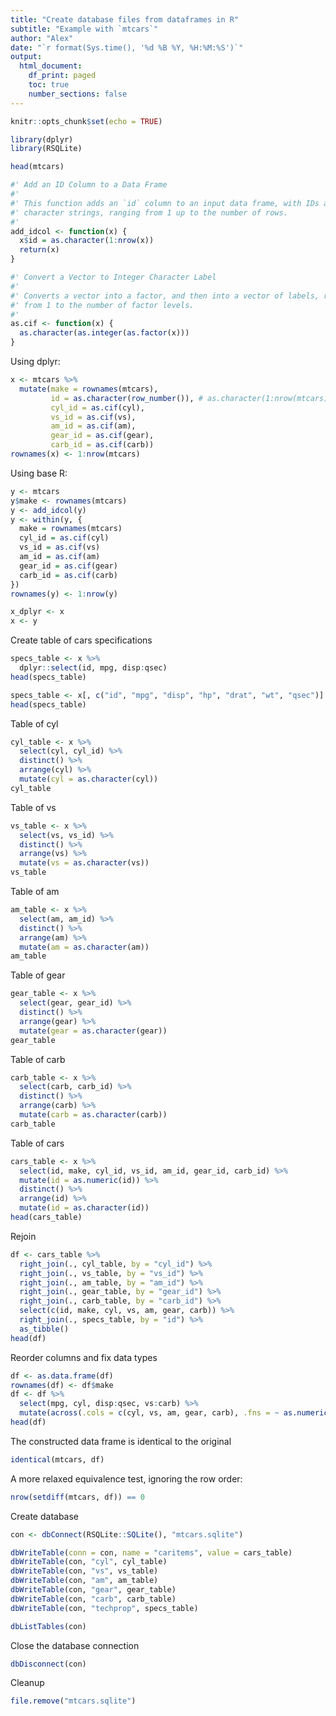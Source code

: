 ```yaml
---
title: "Create database files from dataframes in R"
subtitle: "Example with `mtcars`"
author: "Alex"
date: "`r format(Sys.time(), '%d %B %Y, %H:%M:%S')`"
output: 
  html_document:
    df_print: paged
    toc: true
    number_sections: false
---
```


```r
knitr::opts_chunk$set(echo = TRUE)
```

```r
library(dplyr)
library(RSQLite)
```

```r
head(mtcars)
```


```r
#' Add an ID Column to a Data Frame
#' 
#' This function adds an `id` column to an input data frame, with IDs as 
#' character strings, ranging from 1 up to the number of rows.
#' 
add_idcol <- function(x) {
  x$id = as.character(1:nrow(x))
  return(x)
}
```

```r
#' Convert a Vector to Integer Character Label
#'
#' Converts a vector into a factor, and then into a vector of labels, ranging 
#' from 1 to the number of factor levels.
#'
as.cif <- function(x) {
  as.character(as.integer(as.factor(x)))
}
```

Using dplyr:

```r
x <- mtcars %>%
  mutate(make = rownames(mtcars),
         id = as.character(row_number()), # as.character(1:nrow(mtcars))
         cyl_id = as.cif(cyl),
         vs_id = as.cif(vs),
         am_id = as.cif(am),
         gear_id = as.cif(gear),
         carb_id = as.cif(carb))
rownames(x) <- 1:nrow(mtcars)
```

Using base R:

```r
y <- mtcars
y$make <- rownames(mtcars)
y <- add_idcol(y)
y <- within(y, {
  make = rownames(mtcars)
  cyl_id = as.cif(cyl)
  vs_id = as.cif(vs)
  am_id = as.cif(am)
  gear_id = as.cif(gear)
  carb_id = as.cif(carb)
})
rownames(y) <- 1:nrow(y)
```

```r
x_dplyr <- x
x <- y
```

Create table of cars specifications

```r
specs_table <- x %>%
  dplyr::select(id, mpg, disp:qsec)
head(specs_table)
```

```r
specs_table <- x[, c("id", "mpg", "disp", "hp", "drat", "wt", "qsec")]
head(specs_table)
```

Table of cyl

```r
cyl_table <- x %>%
  select(cyl, cyl_id) %>%
  distinct() %>%
  arrange(cyl) %>%
  mutate(cyl = as.character(cyl))
cyl_table
```

Table of vs

```r
vs_table <- x %>%
  select(vs, vs_id) %>%
  distinct() %>%
  arrange(vs) %>%
  mutate(vs = as.character(vs))
vs_table
```

Table of am

```r
am_table <- x %>%
  select(am, am_id) %>%
  distinct() %>%
  arrange(am) %>%
  mutate(am = as.character(am))
am_table
```

Table of gear

```r
gear_table <- x %>%
  select(gear, gear_id) %>%
  distinct() %>%
  arrange(gear) %>%
  mutate(gear = as.character(gear))
gear_table
```

Table of carb

```r
carb_table <- x %>%
  select(carb, carb_id) %>%
  distinct() %>%
  arrange(carb) %>%
  mutate(carb = as.character(carb))
carb_table
```

Table of cars

```r
cars_table <- x %>%
  select(id, make, cyl_id, vs_id, am_id, gear_id, carb_id) %>%
  mutate(id = as.numeric(id)) %>%
  distinct() %>%
  arrange(id) %>%
  mutate(id = as.character(id))
head(cars_table)
```

Rejoin

```r
df <- cars_table %>% 
  right_join(., cyl_table, by = "cyl_id") %>% 
  right_join(., vs_table, by = "vs_id") %>% 
  right_join(., am_table, by = "am_id") %>%
  right_join(., gear_table, by = "gear_id") %>% 
  right_join(., carb_table, by = "carb_id") %>% 
  select(c(id, make, cyl, vs, am, gear, carb)) %>% 
  right_join(., specs_table, by = "id") %>%
  as_tibble()
head(df)
```

Reorder columns and fix data types

```r
df <- as.data.frame(df)
rownames(df) <- df$make
df <- df %>%
  select(mpg, cyl, disp:qsec, vs:carb) %>%
  mutate(across(.cols = c(cyl, vs, am, gear, carb), .fns = ~ as.numeric(.x)))
head(df)
```

The constructed data frame is identical to the original

```r
identical(mtcars, df)
```

A more relaxed equivalence test, ignoring the row order:

```r
nrow(setdiff(mtcars, df)) == 0
```

Create database

```r
con <- dbConnect(RSQLite::SQLite(), "mtcars.sqlite")
```

```r
dbWriteTable(conn = con, name = "caritems", value = cars_table)
dbWriteTable(con, "cyl", cyl_table)
dbWriteTable(con, "vs", vs_table)
dbWriteTable(con, "am", am_table)
dbWriteTable(con, "gear", gear_table)
dbWriteTable(con, "carb", carb_table)
dbWriteTable(con, "techprop", specs_table)
```

```r
dbListTables(con)
```

Close the database connection

```r
dbDisconnect(con)
```

Cleanup

```r
file.remove("mtcars.sqlite")
```
